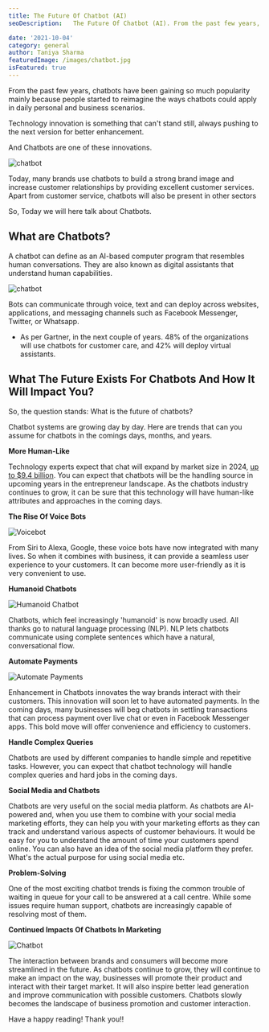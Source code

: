 ```yaml
---
title: The Future Of Chatbot (AI)
seoDescription:   The Future Of Chatbot (AI). From the past few years, chatbots have been gaining so much popularity mainly because people started to reimagine the ways chatbots could apply in daily personal and business scenarios.

date: '2021-10-04'
category: general
author: Taniya Sharma
featuredImage: /images/chatbot.jpg
isFeatured: true
---
```


From the past few years, chatbots have been gaining so much popularity mainly because people started to reimagine the ways chatbots could apply in daily personal and business scenarios.

Technology innovation is something that can't stand still, always pushing to the next version for better enhancement.

And Chatbots are one of these innovations.

![chatbot](../images/chatbot1.jpg)

Today, many brands use chatbots to build a strong brand image and increase customer relationships by providing excellent customer services. Apart from customer service, chatbots will also be present in other sectors

So, Today we will here talk about Chatbots.

## **What are Chatbots?**

A chatbot can define as an AI-based computer program that resembles human conversations. They are also known as digital assistants that understand human capabilities.

![chatbot](../images/chatbot2.jpg)

Bots can communicate through voice, text and can deploy across websites, applications, and messaging channels such as Facebook Messenger, Twitter, or Whatsapp.

- As per Gartner, in the next couple of years. 48% of the organizations will use chatbots for customer care, and 42% will deploy virtual assistants.

## **What The Future Exists For Chatbots And How It Will Impact You?**

So, the question stands: What is the future of chatbots?

Chatbot systems are growing day by day. Here are trends that can you assume for chatbots in the comings days, months, and years.

**More Human-Like**

Technology experts expect that chat will expand by market size in 2024, [up to $9.4 billion](https://www.marketsandmarkets.com/Market-Reports/smart-advisor-market-72302363.html). You can expect that chatbots will be the handling source in upcoming years in the entrepreneur landscape. As the chatbots industry continues to grow, it can be sure that this technology will have human-like attributes and approaches in the coming days.

**The Rise Of Voice Bots**

![Voicebot](../images/voice-bot.jpg)

From Siri to Alexa, Google, these voice bots have now integrated with many lives. So when it combines with business, it can provide a seamless user experience to your customers. It can become more user-friendly as it is very convenient to use.

**Humanoid Chatbots**

![Humanoid Chatbot](../images/humanoid-chatbot.jpg)

Chatbots, which feel increasingly 'humanoid' is now broadly used. All thanks go to natural language processing (NLP). NLP lets chatbots communicate using complete sentences which have a natural, conversational flow.

**Automate Payments**

![Automate Payments](../images/automate-payment.jpg)

Enhancement in Chatbots innovates the way brands interact with their customers. This innovation will soon let to have automated payments. In the coming days, many businesses will beg chatbots in settling transactions that can process payment over live chat or even in Facebook Messenger apps. This bold move will offer convenience and efficiency to customers.

**Handle Complex Queries**

Chatbots are used by different companies to handle simple and repetitive tasks. However, you can expect that chatbot technology will handle complex queries and hard jobs in the coming days.

**Social Media and Chatbots**

Chatbots are very useful on the social media platform. As chatbots are AI-powered and, when you use them to combine with your social media marketing efforts, they can help you with your marketing efforts as they can track and understand various aspects of customer behaviours. It would be easy for you to understand the amount of time your customers spend online. You can also have an idea of the social media platform they prefer. What's the actual purpose for using social media etc.

**Problem-Solving**

One of the most exciting chatbot trends is fixing the common trouble of waiting in queue for your call to be answered at a call centre. While some issues require human support, chatbots are increasingly capable of resolving most of them.

**Continued Impacts Of Chatbots In Marketing**

![Chatbot](../images/chatbot3.jpg)

The interaction between brands and consumers will become more streamlined in the future. As chatbots continue to grow, they will continue to make an impact on the way, businesses will promote their product and interact with their target market. It will also inspire better lead generation and improve communication with possible customers. Chatbots slowly becomes the landscape of business promotion and customer interaction.

Have a happy reading!
Thank you!!
